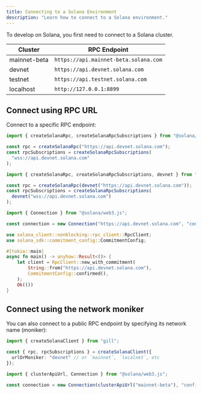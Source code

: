 ```yaml
---
title: Connecting to a Solana Environment
description: "Learn how to connect to a Solana environment."
---
```


To develop on Solana, you first need to connect to a Solana cluster.

| Cluster      | RPC Endpoint                          |
| ------------ | ------------------------------------- |
| mainnet-beta | `https://api.mainnet-beta.solana.com` |
| devnet       | `https://api.devnet.solana.com`       |
| testnet      | `https://api.testnet.solana.com`      |
| localhost    | `http://127.0.0.1:8899`               |

## Connect using RPC URL

Connect to a specific RPC endpoint:

<CodeTabs>

```typescript !! title="Kit"
import { createSolanaRpc, createSolanaRpcSubscriptions } from "@solana/kit";

const rpc = createSolanaRpc("https://api.devnet.solana.com");
const rpcSubscriptions = createSolanaRpcSubscriptions(
  "wss://api.devnet.solana.com"
);
```

```typescript !! title="Gill"
import { createSolanaRpc, createSolanaRpcSubscriptions, devnet } from "gill";

const rpc = createSolanaRpc(devnet("https://api.devnet.solana.com"));
const rpcSubscriptions = createSolanaRpcSubscriptions(
  devnet("wss://api.devnet.solana.com")
);
```

```typescript !! title="Legacy"
import { Connection } from "@solana/web3.js";

const connection = new Connection("https://api.devnet.solana.com", "confirmed");
```

```rust !! title="Rust"
use solana_client::nonblocking::rpc_client::RpcClient;
use solana_sdk::commitment_config::CommitmentConfig;

#[tokio::main]
async fn main() -> anyhow::Result<()> {
    let client = RpcClient::new_with_commitment(
        String::from("https://api.devnet.solana.com"),
        CommitmentConfig::confirmed(),
    );
    Ok(())
}
```

</CodeTabs>

## Connect using the network moniker

You can also connect to a public RPC endpoint by specifying its network name
(moniker):

<CodeTabs >

```typescript !! title="Gill"
import { createSolanaClient } from "gill";

const { rpc, rpcSubscriptions } = createSolanaClient({
  urlOrMoniker: "devnet" // or `mainnet`, `localnet`, etc
});
```

```typescript !! title="Legacy"
import { clusterApiUrl, Connection } from "@solana/web3.js";

const connection = new Connection(clusterApiUrl("mainnet-beta"), "confirmed");
```

</CodeTabs>
